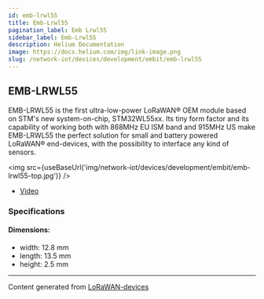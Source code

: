 ```yaml
---
id: emb-lrwl55
title: Emb-Lrwl55
pagination_label: Emb Lrwl55
sidebar_label: Emb-Lrwl55
description: Helium Documentation
image: https://docs.helium.com/img/link-image.png
slug: /network-iot/devices/development/embit/emb-lrwl55
---
```



<LegacyContentBanner />

## EMB-LRWL55

EMB-LRWL55 is the first ultra-low-power LoRaWAN® OEM module based on STM's new system-on-chip,
STM32WL55xx. Its tiny form factor and its capability of working both with 868MHz EU ISM band and
915MHz US make EMB-LRWL55 the perfect solution for small and battery powered LoRaWAN® end-devices,
with the possibility to interface any kind of sensors.

<img src={useBaseUrl('img/network-iot/devices/development/embit/emb-lrwl55-top.jpg')} />

- [Video](https://www.youtube.com/watch?v=W9B9bqGjlVs)

### Specifications

#### Dimensions:

- width: 12.8 mm
- length: 13.5 mm
- height: 2.5 mm

---

Content generated from [LoRaWAN-devices](https://github.com/TheThingsNetwork/lorawan-devices)
